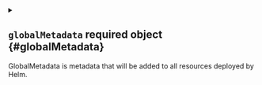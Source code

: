
<details className="config-field" data-expandable="true">
<summary>

## `globalMetadata` <span className="config-field-required" data-required="false">required</span> <span className="config-field-type">object</span> <span className="config-field-default"></span> <span className="config-field-enum"></span> {#globalMetadata}

GlobalMetadata is metadata that will be added to all resources deployed by Helm.

</summary>




<details className="config-field" data-expandable="false" open>
<summary>

### `annotations` <span className="config-field-required" data-required="false">required</span> <span className="config-field-type">object</span> <span className="config-field-default">&#123;&#125;</span> <span className="config-field-enum"></span> {#globalMetadata-annotations}

Annotations are extra annotations for this resource.

</summary>



</details>


</details>
